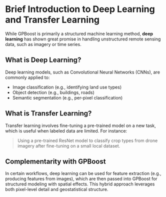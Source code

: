 # Brief Introduction to Deep Learning and Transfer Learning {.unnumbered}

While GPBoost is primarily a structured machine learning method, **deep learning** has shown great promise in handling unstructured remote sensing data, such as imagery or time series.

## What is Deep Learning?

Deep learning models, such as Convolutional Neural Networks (CNNs), are commonly applied to:

- Image classification (e.g., identifying land use types)
- Object detection (e.g., buildings, roads)
- Semantic segmentation (e.g., per-pixel classification)

## What is Transfer Learning?

Transfer learning involves fine-tuning a pre-trained model on a new task, which is useful when labeled data are limited. For instance:

> Using a pre-trained ResNet model to classify crop types from drone imagery after fine-tuning on a small local dataset.

## Complementarity with GPBoost

In certain workflows, deep learning can be used for feature extraction (e.g., producing features from images), which are then passed into GPBoost for structured modeling with spatial effects. This hybrid approach leverages both pixel-level detail and geostatistical structure.

